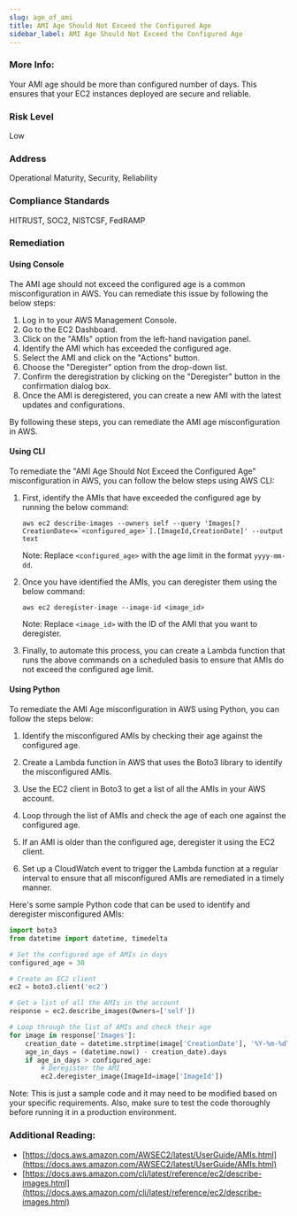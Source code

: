 ```yaml
---
slug: age_of_ami
title: AMI Age Should Not Exceed the Configured Age
sidebar_label: AMI Age Should Not Exceed the Configured Age
---
```


### More Info:

Your AMI age should be more than configured number of days. This ensures that your EC2 instances deployed are secure and reliable.

### Risk Level

Low

### Address

Operational Maturity, Security, Reliability

### Compliance Standards

HITRUST, SOC2, NISTCSF, FedRAMP

### Remediation

#### Using Console

The AMI age should not exceed the configured age is a common misconfiguration in AWS. You can remediate this issue by following the below steps:

1. Log in to your AWS Management Console.
2. Go to the EC2 Dashboard.
3. Click on the "AMIs" option from the left-hand navigation panel.
4. Identify the AMI which has exceeded the configured age.
5. Select the AMI and click on the "Actions" button.
6. Choose the "Deregister" option from the drop-down list.
7. Confirm the deregistration by clicking on the "Deregister" button in the confirmation dialog box.
8. Once the AMI is deregistered, you can create a new AMI with the latest updates and configurations.

By following these steps, you can remediate the AMI age misconfiguration in AWS.

#### Using CLI

To remediate the "AMI Age Should Not Exceed the Configured Age" misconfiguration in AWS, you can follow the below steps using AWS CLI:

1. First, identify the AMIs that have exceeded the configured age by running the below command:

   ```
   aws ec2 describe-images --owners self --query 'Images[?CreationDate<=`<configured_age>`].[ImageId,CreationDate]' --output text
   ```

   Note: Replace `<configured_age>` with the age limit in the format `yyyy-mm-dd`.

2. Once you have identified the AMIs, you can deregister them using the below command:

   ```
   aws ec2 deregister-image --image-id <image_id>
   ```

   Note: Replace `<image_id>` with the ID of the AMI that you want to deregister.

3. Finally, to automate this process, you can create a Lambda function that runs the above commands on a scheduled basis to ensure that AMIs do not exceed the configured age limit.

#### Using Python

To remediate the AMI Age misconfiguration in AWS using Python, you can follow the steps below:

1. Identify the misconfigured AMIs by checking their age against the configured age.

2. Create a Lambda function in AWS that uses the Boto3 library to identify the misconfigured AMIs.

3. Use the EC2 client in Boto3 to get a list of all the AMIs in your AWS account.

4. Loop through the list of AMIs and check the age of each one against the configured age.

5. If an AMI is older than the configured age, deregister it using the EC2 client.

6. Set up a CloudWatch event to trigger the Lambda function at a regular interval to ensure that all misconfigured AMIs are remediated in a timely manner.

Here's some sample Python code that can be used to identify and deregister misconfigured AMIs:

```python
import boto3
from datetime import datetime, timedelta

# Set the configured age of AMIs in days
configured_age = 30

# Create an EC2 client
ec2 = boto3.client('ec2')

# Get a list of all the AMIs in the account
response = ec2.describe_images(Owners=['self'])

# Loop through the list of AMIs and check their age
for image in response['Images']:
    creation_date = datetime.strptime(image['CreationDate'], '%Y-%m-%dT%H:%M:%S.%fZ')
    age_in_days = (datetime.now() - creation_date).days
    if age_in_days > configured_age:
        # Deregister the AMI
        ec2.deregister_image(ImageId=image['ImageId'])
```

Note: This is just a sample code and it may need to be modified based on your specific requirements. Also, make sure to test the code thoroughly before running it in a production environment.

### Additional Reading:

- [https://docs.aws.amazon.com/AWSEC2/latest/UserGuide/AMIs.html](https://docs.aws.amazon.com/AWSEC2/latest/UserGuide/AMIs.html) 
- [https://docs.aws.amazon.com/cli/latest/reference/ec2/describe-images.html](https://docs.aws.amazon.com/cli/latest/reference/ec2/describe-images.html) 

